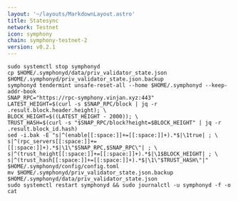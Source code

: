 ```yaml
---
layout: '~/layouts/MarkdownLayout.astro'
title: Statesync
network: Testnet
icon: symphony
chain: symphony-testnet-2
version: v0.2.1
---
```


```
sudo systemctl stop symphonyd
cp $HOME/.symphonyd/data/priv_validator_state.json $HOME/.symphonyd/priv_validator_state.json.backup
symphonyd tendermint unsafe-reset-all --home $HOME/.symphonyd --keep-addr-book
SNAP_RPC="https://rpc-symphony.vinjan.xyz:443"
LATEST_HEIGHT=$(curl -s $SNAP_RPC/block | jq -r .result.block.header.height); \
BLOCK_HEIGHT=$((LATEST_HEIGHT - 2000)); \
TRUST_HASH=$(curl -s "$SNAP_RPC/block?height=$BLOCK_HEIGHT" | jq -r .result.block_id.hash)
sed -i.bak -E "s|^(enable[[:space:]]+=[[:space:]]+).*$|\1true| ; \
s|^(rpc_servers[[:space:]]+=[[:space:]]+).*$|\1\"$SNAP_RPC,$SNAP_RPC\"| ; \
s|^(trust_height[[:space:]]+=[[:space:]]+).*$|\1$BLOCK_HEIGHT| ; \
s|^(trust_hash[[:space:]]+=[[:space:]]+).*$|\1\"$TRUST_HASH\"|" $HOME/.symphonyd/config/config.toml
mv $HOME/.symphonyd/priv_validator_state.json.backup $HOME/.symphonyd/data/priv_validator_state.json
sudo systemctl restart symphonyd && sudo journalctl -u symphonyd -f -o cat
```
